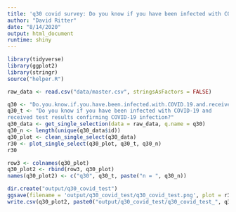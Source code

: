 ```yaml
---
title: 'q30 covid survey: Do you know if you have been infected with COVID-19 and received test results confirming COVID-19 infection?'
author: "David Ritter"
date: "8/14/2020"
output: html_document
runtime: shiny
---
```


```r
library(tidyverse)
library(ggplot2)
library(stringr)
source("helper.R")
```

```r
raw_data <- read.csv("data/master.csv", stringsAsFactors = FALSE)
```

```r
q30 <- "Do.you.know.if.you.have.been.infected.with.COVID.19.and.received.test.results.confirming.COVID.19.infection."
q30_t <- "Do you know if you have been infected with COVID-19 and 
received test results confirming COVID-19 infection?"
q30_data <- get_single_selection(data = raw_data, q.name = q30)
q30_n <- length(unique(q30_data$id))
q30_plot <- clean_single_select(q30_data)
r30 <- plot_single_select(q30_plot, q30_t, q30_n)
r30
```

```r
row3 <- colnames(q30_plot)
q30_plot2 <- rbind(row3, q30_plot)
names(q30_plot2) <- c("q30", q30_t, paste("n = ", q30_n))
```

```r
dir.create("output/q30_covid_test")
ggsave(filename = 'output/q30_covid_test/q30_covid_test.png', plot = r30, device = 'png')
write.csv(q30_plot2, paste0("output/q30_covid_test/q30_covid_test_", q30_n,".csv"), row.names=F)
```



